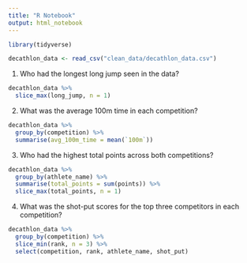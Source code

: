 ```yaml
---
title: "R Notebook"
output: html_notebook
---
```


```r
library(tidyverse)
```

```r
decathlon_data <- read_csv("clean_data/decathlon_data.csv")
```

1. Who had the longest long jump seen in the data?

```r
decathlon_data %>% 
  slice_max(long_jump, n = 1)
```

2. What was the average 100m time in each competition?

```r
decathlon_data %>% 
  group_by(competition) %>% 
  summarise(avg_100m_time = mean(`100m`))
```

3. Who had the highest total points across both competitions?

```r
decathlon_data %>% 
  group_by(athlete_name) %>% 
  summarise(total_points = sum(points)) %>% 
  slice_max(total_points, n = 1)
```

4. What was the shot-put scores for the top three competitors in each competition?

```r
decathlon_data %>% 
  group_by(competition) %>% 
  slice_min(rank, n = 3) %>% 
  select(competition, rank, athlete_name, shot_put)
```

